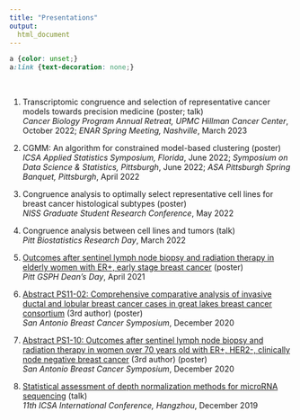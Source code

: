 ```yaml
---
title: "Presentations"
output:
  html_document
---
```


```css
a {color: unset;} 
a:link {text-decoration: none;}
```

<br>

(@) Transcriptomic congruence and selection of representative cancer models towards precision medicine (poster; talk) <br> *Cancer Biology Program Annual Retreat, UPMC Hillman Cancer Center*, October 2022; *ENAR Spring Meeting,
Nashville*, March 2023

(@) CGMM: An algorithm for constrained model-based clustering (poster) <br> *ICSA Applied Statistics Symposium, Florida*, June 2022; *Symposium on Data Science \& Statistics, Pittsburgh*, June 2022; *ASA Pittsburgh Spring Banquet, Pittsburgh*, April 2022 

(@) Congruence analysis to optimally select representative cell lines for breast cancer histological subtypes (poster) <br>  *NISS Graduate Student Research Conference*, May 2022

(@) Congruence analysis between cell lines and tumors (talk) <br> *Pitt Biostatistics Research Day*, March 2022

(@) [Outcomes after sentinel lymph node biopsy and radiation therapy in elderly women with ER+, early stage breast cancer](downloads/presentations/2021_deans_day_slnb.pdf) (poster) <br> *Pitt GSPH Dean's Day*, April 2021

(@) [Abstract PS11-02: Comprehensive comparative analysis of invasive ductal and lobular breast cancer cases in great lakes breast cancer consortium](https://aacrjournals.org/cancerres/article/81/4_Supplement/PS11-02/648201/Abstract-PS11-02-Comprehensive-comparative) (3rd author) (poster) <br>  *San Antonio Breast Cancer Symposium*, December 2020 

(@) [Abstract PS1-10: Outcomes after sentinel lymph node biopsy and radiation therapy in women over 70 years old with ER+, HER2-, clinically node negative breast cancer](https://aacrjournals.org/cancerres/article/81/4_Supplement/PS1-10/648032/Abstract-PS1-10-Outcomes-after-sentinel-lymph-node) (3rd author) (poster) <br>  *San Antonio Breast Cancer Symposium*, December 2020

(@) [Statistical assessment of depth normalization methods for microRNA sequencing](downloads/presentations/2019_ICSA_normalization.pdf) (talk) <br> *11th ICSA International Conference, Hangzhou*, December 2019
